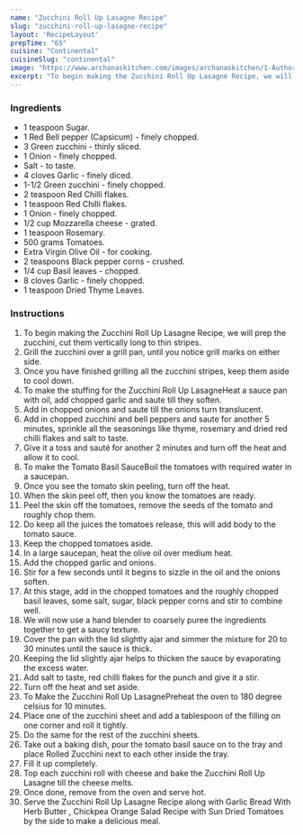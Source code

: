 ---
name: "Zucchini Roll Up Lasagne Recipe"
slug: "zucchini-roll-up-lasagne-recipe"
layout: 'RecipeLayout'
prepTime: "65"
cuisine: "Continental"
cuisineSlug: "continental"
image: "https://www.archanaskitchen.com/images/archanaskitchen/1-Author/sibyl-archanaskitchen.com/Zucchini_Roll_Up_Lasagne_Recipe_.jpg"
excerpt: "To begin making the Zucchini Roll Up Lasagne Recipe, we will prep the zucchini, cut them vertically long to thin stripes"
---

### Ingredients

- 1 teaspoon Sugar.
- 1 Red Bell pepper (Capsicum) - finely chopped.
- 3 Green zucchini - thinly sliced.
- 1 Onion - finely  chopped.
- Salt - to taste.
- 4 cloves Garlic - finely diced.
- 1-1/2 Green zucchini - finely chopped.
- 2 teaspoon Red Chilli flakes.
- 1 teaspoon Red Chilli flakes.
- 1 Onion - finely chopped.
- 1/2 cup Mozzarella cheese - grated.
- 1 teaspoon Rosemary.
- 500 grams Tomatoes.
- Extra Virgin Olive Oil - for cooking.
- 2 teaspoons Black pepper corns - crushed.
- 1/4 cup Basil leaves - chopped.
- 8 cloves Garlic - finely chopped.
- 1 teaspoon Dried Thyme Leaves.

### Instructions

1. To begin making the Zucchini Roll Up Lasagne Recipe, we will prep the zucchini, cut them vertically long to thin stripes.
1. Grill the zucchini over a grill pan, until you notice grill marks on either side.
1. Once you have finished grilling all the zucchini stripes, keep them aside to cool down.
1. To make the stuffing for the Zucchini Roll Up LasagneHeat a sauce pan with oil, add chopped garlic and saute till they soften.
1. Add in chopped onions and saute till the onions turn translucent.
1. Add in chopped zucchini and bell peppers and saute for another 5 minutes, sprinkle all the seasonings like thyme, rosemary and dried red chilli flakes and salt to taste.
1. Give it a toss and sauté for another 2 minutes and turn off the heat and allow it to cool.
1. To make the Tomato Basil SauceBoil the tomatoes with required water in a saucepan.
1. Once you see the tomato skin peeling, turn off the heat.
1. When the skin peel off, then you know the tomatoes are ready.
1. Peel the skin off the tomatoes, remove the seeds of the tomato and roughly chop them.
1. Do keep all the juices the tomatoes release, this will add body to the tomato sauce.
1. Keep the chopped tomatoes aside.
1. In a large saucepan, heat the olive oil over medium heat.
1. Add the chopped garlic and onions.
1. Stir for a few seconds until it begins to sizzle in the oil and the onions soften.
1. At this stage, add in the chopped tomatoes and the roughly chopped basil leaves, some salt, sugar, black pepper corns and stir to combine well.
1. We will now use a hand blender to coarsely puree the ingredients together to get a saucy texture.
1. Cover the pan with the lid slightly ajar and simmer the mixture for 20 to 30 minutes until the sauce is thick.
1. Keeping the lid slightly ajar helps to thicken the sauce by evaporating the excess water.
1. Add salt to taste, red chilli flakes for the punch and give it a stir.
1. Turn off the heat and set aside.
1. To Make the Zucchini Roll Up LasagnePreheat the oven to 180 degree celsius for 10 minutes.
1. Place one of the zucchini sheet and add a tablespoon of the filling on one corner and roll it tightly.
1. Do the same for the rest of the zucchini sheets.
1. Take out a baking dish, pour the tomato basil sauce on to the tray and place Rolled Zucchini next to each other inside the tray.
1. Fill it up completely.
1. Top each zucchini roll with cheese and bake the Zucchini Roll Up Lasagne till the cheese melts.
1. Once done, remove from the oven and serve hot.
1. Serve the Zucchini Roll Up Lasagne Recipe along with Garlic Bread With Herb Butter , Chickpea Orange Salad Recipe with Sun Dried Tomatoes by the side to make a delicious meal.
